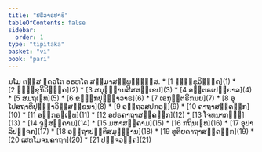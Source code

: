 ```yaml
---
title: "ປຣິວາຣປາຬິ"
tableOfContents: false
sidebar:
  order: 1
type: "tipitaka"
basket: "vi"
book: "pari"
---
```


<Paragraph number="1" type="center" book="pari">
ນໂມ ຕສ຺ສ ຠຄວໂຕ ອຣຫໂຕ ສມ຺ມາສມ຺ພຸທ຺ຘສ຺ສ.

</Paragraph>

<TableOfContents book="pari">
* [1 ຠິກ຺ຂຸວິຠງ຺ຄ](1)
* [2 ຠິກ຺ຂຸນິວິຠງ຺ຄ](2)
* [3 ສມຸຏ຺ຐານສີສສງ຺ເຂປ](3)
* [4 ອນ຺ຕຣເປຍ຺ຍາລ](4)
* [5 ສມຖເຠທ](5)
* [6 ຂນ຺ຘກປຸຈ຺ຉາວາຣ](6)
* [7 ເອກຸຕ຺ຕຣິກນຍ](7)
* [8 ອຸໂປສຖາທິປຸຈ຺ຉາວິສ຺ສຊ຺ຊນາ](8)
* [9 ອຕ຺ຖວສປກຣຓ](9)
* [10 ຄາຖາສງ຺ຄຓິກ](10)
* [11 ອຘິກຣຓເຠທ](11)
* [12 ອປຣຄາຖາສງ຺ຄຓິກ](12)
* [13 ໂຈທນາກຓ຺ຑ](13)
* [14 ຈູຬສງ຺ຄາມ](14)
* [15 ມຫາສງ຺ຄາມ](15)
* [16 ກຖິນເຠທ](16)
* [17 ອຸປາລິປຎ຺ຈກ](17)
* [18 ອຕ຺ຖາປຕ຺ຕິສມຸຏ຺ຐານ](18)
* [19 ທຸຕິຍຄາຖາສງ຺ຄຓິກ](19)
* [20 ເສທໂມຈນຄາຖາ](20)
* [21 ປຎ຺ຈວຄ຺ຄ](21)
</TableOfContents>